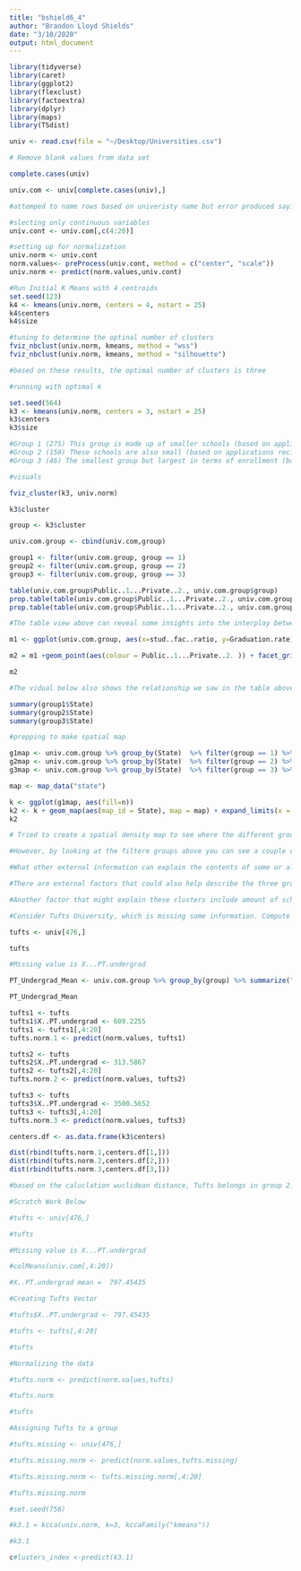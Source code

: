 ```yaml
---
title: "bshield6_4"
author: "Brandon Lloyd Shields"
date: "3/10/2020"
output: html_document
---
```


```r
library(tidyverse)
library(caret)
library(ggplot2)
library(flexclust)
library(factoextra)
library(dplyr)
library(maps)
library(TSdist)
```


```r
univ <- read.csv(file = "~/Desktop/Universities.csv")
```

```r
# Remove blank values from data set

complete.cases(univ)

univ.com <- univ[complete.cases(univ),]

```

```r
#attemped to name rows based on univeristy name but error produced saying there were duplicate values. For this reason I decided to not name the rows. 

#slecting only continuous variables 
univ.cont <- univ.com[,c(4:20)]

#setting up for normalization
univ.norm <- univ.cont
norm.values<- preProcess(univ.cont, method = c("center", "scale"))
univ.norm <- predict(norm.values,univ.cont)

```

```r
#Run Initial K Means with 4 centroids
set.seed(123)
k4 <- kmeans(univ.norm, centers = 4, nstart = 25)
k4$centers
k4$size


```



```r
#tuning to determine the optinal number of clusters
fviz_nbclust(univ.norm, kmeans, method = "wss")
fviz_nbclust(univ.norm, kmeans, method = "silhouette")

#based on these results, the optimal number of clusters is three
```

```r
#running with optimal k

set.seed(564)
k3 <- kmeans(univ.norm, centers = 3, nstart = 25)
k3$centers
k3$size
```

```r
#Group 1 (275) This group is made up of smaller schools (based on applications recieved , accepted and enrolled) and of lower quality (based on those from top 10% and 25%). These schools also cost less based on variables related to fees. While they have decent student-faculty ratio their faculty are not as likely to be terminally qualified and their lower graduation rate reflects student quality.
#Group 2 (150) These schools are also small (based on applications recieved , accepted and enrolled) but admit a better quality student (based on those from top 10% and 25%). These schools tend to be more expesnive in reagrds to tuition room and board. They have smaller class sizes but they have many qualified faculty and higher graudation rates
#Group 3 (46) The smallest group but largest in terms of enrollment (based on applications recieved , accepted and enrolled). The quality of student is above group one but below group 3 (based on those from top 10% and 25%). They are middle of the road in regards to tution. They higher numbers of temrinally qulaified faculty than grouo one, but theuy have the largest class sizes and graudation rates below group three. 
```

```r
#visuals

fviz_cluster(k3, univ.norm)
```

```r
k3$cluster

group <- k3$cluster

univ.com.group <- cbind(univ.com,group)

group1 <- filter(univ.com.group, group == 1)
group2 <- filter(univ.com.group, group == 2)
group3 <- filter(univ.com.group, group == 3)

```

```r
table(univ.com.group$Public..1...Private..2., univ.com.group$group)
prop.table(table(univ.com.group$Public..1...Private..2., univ.com.group$group), margin = 1)
prop.table(table(univ.com.group$Public..1...Private..2., univ.com.group$group), margin = 2)
```

```r
#The table view above can reveal some insights into the interplay between public and private schools and the groups. The tables reveal that group two (characterized by smnaller enrollments, higher tuition and higher graduation rates) are almost exlusivley private schools. On the other hand, group three (characterized by large enrollments, and middle-of the road student quality, graduation rates and tution) were public institutions. Finally, Group 1 (characterized by smaller students, lower quality enrollments and lower graduations rates) were 70% private and 30% public. 
```

```r
m1 <- ggplot(univ.com.group, aes(x=stud..fac..ratio, y=Graduation.rate))

m2 = m1 +geom_point(aes(colour = Public..1...Private..2. )) + facet_grid(.~ group)

m2

#The vidual below also shows the relationship we saw in the table above. When split into the three groups we can see that group two is mostly private and group three is dominated by public. Group one, has both private and public. When plotted student faculty ratio asgainst graduation rate, it would seem that while both have high graudation rates that spoan 20% to 90%, most of the public schools have student two faculty ratios at 15 or above while the private schools have 15 or less.
```




```r
summary(group1$State)
summary(group2$State)
summary(group3$State)
```

```r

#prepping to make spatial map

g1map <- univ.com.group %>% group_by(State)  %>% filter(group == 1) %>% tally()
g2map <- univ.com.group %>% group_by(State)  %>% filter(group == 2) %>% tally()
g3map <- univ.com.group %>% group_by(State)  %>% filter(group == 3) %>% tally()

map <- map_data("state")

k <- ggplot(g1map, aes(fill=n))
k2 <- k + geom_map(aes(map_id = State), map = map) + expand_limits(x = map$long, y=map$lat)
k2

# Tried to create a spatial density map to see where the different groups are located but was unable. I am thinking this could be because the map_data for state is spelled out, while my data uses two letter codes. 

#However, by looking at the filtere groups above you can see a couple of things. First of all group two tends to have higher densitys in four states: PA, NY, MA and California. Group 3, is pretty evenly spread out across the country, which would make sense given that each state has a few large state universitys. Group 1 has a large concentration of schools in a few states in the Midwest,  Northeast, and South. 


```

```r
#What other external information can explain the contents of some or all of these clusters?

#There are external factors that could also help describe the three groups we are seeing from the K-means clustering analysis. The current anakysis does not look at demographic data such as race or family income data. These maybe correlated with student performance metrics such as top 10% and top 25%. The possability for correlation is based off knowledge that large urban distrcits tend to serve minority populations and under perform suburban districts. 

#Another factor that might explain these clusters include amount of scholarships awarded, the size of University endowments and programs offered.
```

```r
#Consider Tufts University, which is missing some information. Compute the Euclidean distance of this record from each of the clusters that you found above (using only the measurements that you have). Which cluster is it closest to? Impute the missing values for Tufts by taking the average of the cluster on those measurements.

```


```r
tufts <- univ[476,]

tufts

#Missing value is X...PT.undergrad
```


```r
PT_Undergrad_Mean <- univ.com.group %>% group_by(group) %>% summarize("PT_UG_Mean" = mean(X..PT.undergrad))

PT_Undergrad_Mean
```

```r
tufts1 <- tufts
tufts1$X..PT.undergrad <- 609.2255	
tufts1 <- tufts1[,4:20]
tufts.norm.1 <- predict(norm.values, tufts1)

tufts2 <- tufts
tufts2$X..PT.undergrad <- 313.5867		
tufts2 <- tufts2[,4:20]
tufts.norm.2 <- predict(norm.values, tufts2)

tufts3 <- tufts
tufts3$X..PT.undergrad <- 3500.5652		
tufts3 <- tufts3[,4:20]
tufts.norm.3 <- predict(norm.values, tufts3)
```

```r
centers.df <- as.data.frame(k3$centers)

dist(rbind(tufts.norm.1,centers.df[1,]))
dist(rbind(tufts.norm.2,centers.df[2,]))
dist(rbind(tufts.norm.3,centers.df[3,]))

#based on the caluclation wuclidean distance, Tufts belongs in group 2.
```


```r
#Scratch Work Below
```








```r
#tufts <- univ[476,]

#tufts

#Missing value is X...PT.undergrad

#colMeans(univ.com[,4:20])

#X..PT.undergrad mean =  797.45435   

```

```r
#Creating Tufts Vector

#tufts$X..PT.undergrad <- 797.45435  

#tufts <- tufts[,4:20]

#tufts
```

```r
#Normalizing the data

#tufts.norm <- predict(norm.values,tufts)

#tufts.norm

#tufts
```

```r
#Assigning Tufts to a group

#tufts.missing <- univ[476,]

#tufts.missing.norm <- predict(norm.values,tufts.missing)

#tufts.missing.norm <- tufts.missing.norm[,4:20]

#tufts.missing.norm
```

```r
#set.seed(756)

#k3.1 = kcca(univ.norm, k=3, kccaFamily("kmeans"))

#k3.1

c#lusters_index <-predict(k3.1)

```

